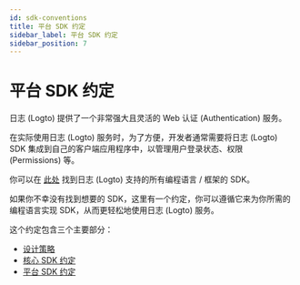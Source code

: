 ```yaml
---
id: sdk-conventions
title: 平台 SDK 约定
sidebar_label: 平台 SDK 约定
sidebar_position: 7
---
```


# 平台 SDK 约定

日志 (Logto) 提供了一个非常强大且灵活的 Web 认证 (Authentication) 服务。

在实际使用日志 (Logto) 服务时，为了方便，开发者通常需要将日志 (Logto) SDK 集成到自己的客户端应用程序中，以管理用户登录状态、权限 (Permissions) 等。

你可以在 [此处](/quick-starts) 找到日志 (Logto) 支持的所有编程语言 / 框架的 SDK。

如果你不幸没有找到想要的 SDK，这里有一个约定，你可以遵循它来为你所需的编程语言实现 SDK，从而更轻松地使用日志 (Logto) 服务。

这个约定包含三个主要部分：

- [设计策略](/developers/sdk-conventions/design-strategy)
- [核心 SDK 约定](/developers/sdk-conventions/core-sdk-convention)
- [平台 SDK 约定](/developers/sdk-conventions/platform-sdk-convention)
